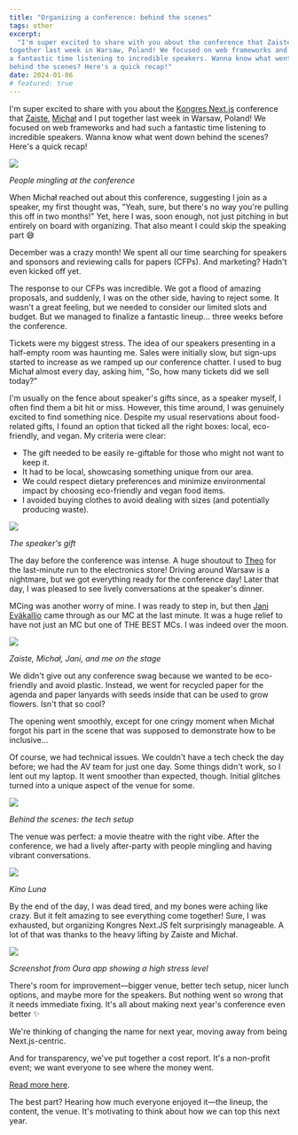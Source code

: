 ```yaml
---
title: "Organizing a conference: behind the scenes"
tags: other
excerpt:
  "I'm super excited to share with you about the conference that Zaiste and I put
together last week in Warsaw, Poland! We focused on web frameworks and had such
a fantastic time listening to incredible speakers. Wanna know what went down
behind the scenes? Here's a quick recap!"
date: 2024-01-06
# featured: true
---
```


I'm super excited to share with you about the
[Kongres Next.js](https://kongresnextjs.pl/) conference that
[Zaiste](https://twitter.com/zaiste), [Michał](https://twitter.com/MMiszy) and I
put together last week in Warsaw, Poland! We focused on web frameworks and had
such a fantastic time listening to incredible speakers. Wanna know what went
down behind the scenes? Here's a quick recap!

![](/content/kongres/ppl.jpg)

<i class="description">
  <p>People mingling at the conference</p>
</i>

When Michał reached out about this conference, suggesting I join as a speaker,
my first thought was, "Yeah, sure, but there's no way you're pulling this off in
two months!" Yet, here I was, soon enough, not just pitching in but entirely on
board with organizing. That also meant I could skip the speaking part 😅

December was a crazy month! We spent all our time searching for speakers and
sponsors and reviewing calls for papers (CFPs). And marketing? Hadn't even
kicked off yet.

The response to our CFPs was incredible. We got a flood of amazing proposals,
and suddenly, I was on the other side, having to reject some. It wasn't a great
feeling, but we needed to consider our limited slots and budget. But we managed
to finalize a fantastic lineup... three weeks before the conference.

Tickets were my biggest stress. The idea of our speakers presenting in a
half-empty room was haunting me. Sales were initially slow, but sign-ups started
to increase as we ramped up our conference chatter. I used to bug Michał almost
every day, asking him, "So, how many tickets did we sell today?"

I'm usually on the fence about speaker's gifts since, as a speaker myself, I
often find them a bit hit or miss. However, this time around, I was genuinely
excited to find something nice. Despite my usual reservations about food-related
gifts, I found an option that ticked all the right boxes: local, eco-friendly,
and vegan. My criteria were clear:

- The gift needed to be easily re-giftable for those who might not want to keep
  it.
- It had to be local, showcasing something unique from our area.
- We could respect dietary preferences and minimize environmental impact by
  choosing eco-friendly and vegan food items.
- I avoided buying clothes to avoid dealing with sizes (and potentially
  producing waste).

![](/content/kongres/gift.jpg)

<i class="description">
  <p>The speaker's gift</p>
</i>

The day before the conference was intense. A huge shoutout to
[Theo](https://twitter.com/vorillaz) for the last-minute run to the electronics
store! Driving around Warsaw is a nightmare, but we got everything ready for the
conference day! Later that day, I was pleased to see lively conversations at the
speaker's dinner.

MCing was another worry of mine. I was ready to step in, but then
[Jani Eväkallio](https://twitter.com/jevakallio) came through as our MC at the
last minute. It was a huge relief to have not just an MC but one of THE BEST
MCs. I was indeed over the moon.

![](/content/kongres/wejani.jpg)

<i class="description">
  <p>Zaiste, Michał, Jani, and me on the stage</p>
</i>

We didn't give out any conference swag because we wanted to be eco-friendly and
avoid plastic. Instead, we went for recycled paper for the agenda and paper
lanyards with seeds inside that can be used to grow flowers. Isn't that so cool?

The opening went smoothly, except for one cringy moment when Michał forgot his
part in the scene that was supposed to demonstrate how to be inclusive...

Of course, we had technical issues. We couldn't have a tech check the day
before; we had the AV team for just one day. Some things didn't work, so I lent
out my laptop. It went smoother than expected, though. Initial glitches turned
into a unique aspect of the venue for some.

![](/content/kongres/behind.jpg)

<i class="description">
  <p>Behind the scenes: the tech setup</p>
</i>

The venue was perfect: a movie theatre with the right vibe. After the
conference, we had a lively after-party with people mingling and having vibrant
conversations.

![](/content/kongres/venue.jpg)

<i class="description">
  <p>Kino Luna</p>
</i>

By the end of the day, I was dead tired, and my bones were aching like crazy.
But it felt amazing to see everything come together! Sure, I was exhausted, but
organizing Kongres Next.JS felt surprisingly manageable. A lot of that was
thanks to the heavy lifting by Zaiste and Michał.

![](/content/kongres/stress.jpg)

<i class="description">
  <p>Screenshot from Oura app showing a high stress level</p>
</i>

There's room for improvement—bigger venue, better tech setup, nicer lunch
options, and maybe more for the speakers. But nothing went so wrong that it
needs immediate fixing. It's all about making next year's conference even better
✨

We're thinking of changing the name for next year, moving away from being
Next.js-centric.

And for transparency, we've put together a cost report. It's a non-profit event;
we want everyone to see where the money went.

[Read more here](https://gist.github.com/mmiszy/f6328d4ce2074d27c499fcebc25a549b).

The best part? Hearing how much everyone enjoyed it—the lineup, the content, the
venue. It's motivating to think about how we can top this next year.
